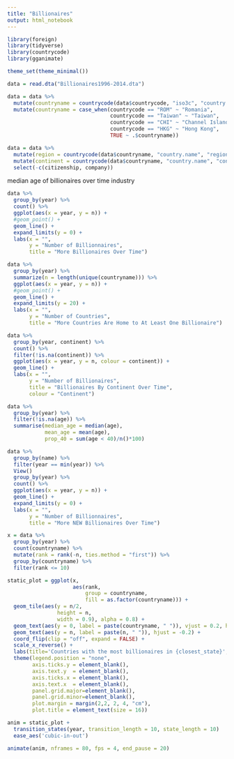 ```yaml
---
title: "Billionaires"
output: html_notebook
---
```


```r
library(foreign)
library(tidyverse)
library(countrycode)
library(gganimate)
```

```r
theme_set(theme_minimal())

data = read.dta("Billionaires1996-2014.dta")

data = data %>%
  mutate(countryname = countrycode(data$countrycode, "iso3c", "country.name")) %>%
  mutate(countryname = case_when(countrycode == "ROM" ~ "Romania",
                                 countrycode == "Taiwan" ~ "Taiwan", 
                                 countrycode == "CHI" ~ "Channel Islands",
                                 countrycode == "HKG" ~ "Hong Kong",
                                 TRUE ~ .$countryname))

data = data %>%
  mutate(region = countrycode(data$countryname, "country.name", "region")) %>%
  mutate(continent = countrycode(data$countryname, "country.name", "continent")) %>%
  select(-c(citizenship, company))
```

median age of billionaires over time 
industry

```r
data %>% 
  group_by(year) %>%
  count() %>%
  ggplot(aes(x = year, y = n)) + 
  #geom_point() +
  geom_line() +
  expand_limits(y = 0) + 
  labs(x = "",
       y = "Number of Billionnaires",
       title = "More Billionaires Over Time")
```

```r
data %>% 
  group_by(year) %>%
  summarize(n = length(unique(countryname))) %>%
  ggplot(aes(x = year, y = n)) +
  #geom_point() +
  geom_line() +
  expand_limits(y = 20) +
  labs(x = "",
       y = "Number of Countries",
       title = "More Countries Are Home to At Least One Billionaire")
```

```r
data %>% 
  group_by(year, continent) %>%
  count() %>%
  filter(!is.na(continent)) %>%
  ggplot(aes(x = year, y = n, colour = continent)) + 
  geom_line() +
  labs(x = "",
       y = "Number of Billionaires",
       title = "Billionaires By Continent Over Time",
       colour = "Continent") 
```

```r
data %>% 
  group_by(year) %>%
  filter(!is.na(age)) %>%
  summarise(median_age = median(age),
            mean_age = mean(age),
            prop_40 = sum(age < 40)/n()*100)
```

```r
data %>%
  group_by(name) %>%
  filter(year == min(year)) %>%
  View()
  group_by(year) %>%
  count() %>%
  ggplot(aes(x = year, y = n)) + 
  geom_line() +
  expand_limits(y = 0) + 
  labs(x = "",
       y = "Number of Billionnaires",
       title = "More NEW Billionaires Over Time")
```


```r

x = data %>%
  group_by(year) %>%
  count(countryname) %>%
  mutate(rank = rank(-n, ties.method = "first")) %>%
  group_by(countryname) %>%
  filter(rank <= 10)

static_plot = ggplot(x, 
                     aes(rank, 
                         group = countryname, 
                         fill = as.factor(countryname))) +
  geom_tile(aes(y = n/2, 
                height = n, 
                width = 0.9), alpha = 0.8) +
  geom_text(aes(y = 0, label = paste(countryname, " ")), vjust = 0.2, hjust = 1) +
  geom_text(aes(y = n, label = paste(n, " ")), hjust = -0.2) +
  coord_flip(clip = "off", expand = FALSE) +
  scale_x_reverse() +
  labs(title='Countries with the most billionaires in {closest_state}', x = "", y = "") + 
  theme(legend.position = "none",
        axis.ticks.y = element_blank(),
        axis.text.y  = element_blank(),
        axis.ticks.x = element_blank(),
        axis.text.x  = element_blank(),
        panel.grid.major=element_blank(),
        panel.grid.minor=element_blank(),
        plot.margin = margin(2,2, 2, 4, "cm"),
        plot.title = element_text(size = 16))

anim = static_plot + 
  transition_states(year, transition_length = 10, state_length = 10) 
  ease_aes('cubic-in-out')

animate(anim, nframes = 80, fps = 4, end_pause = 20)
```

